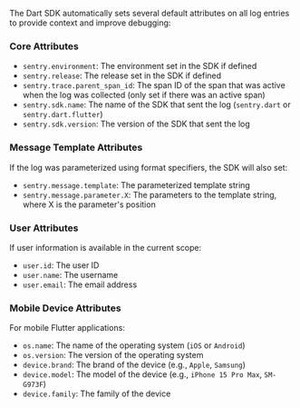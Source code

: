 The Dart SDK automatically sets several default attributes on all log entries to provide context and improve debugging:

### Core Attributes

- `sentry.environment`: The environment set in the SDK if defined
- `sentry.release`: The release set in the SDK if defined
- `sentry.trace.parent_span_id`: The span ID of the span that was active when the log was collected (only set if there was an active span)
- `sentry.sdk.name`: The name of the SDK that sent the log (`sentry.dart` or `sentry.dart.flutter`)
- `sentry.sdk.version`: The version of the SDK that sent the log

### Message Template Attributes

If the log was parameterized using format specifiers, the SDK will also set:

- `sentry.message.template`: The parameterized template string
- `sentry.message.parameter.X`: The parameters to the template string, where X is the parameter's position

### User Attributes

If user information is available in the current scope:

- `user.id`: The user ID
- `user.name`: The username
- `user.email`: The email address

### Mobile Device Attributes

For mobile Flutter applications:

- `os.name`: The name of the operating system (`iOS` or `Android`)
- `os.version`: The version of the operating system
- `device.brand`: The brand of the device (e.g., `Apple`, `Samsung`)
- `device.model`: The model of the device (e.g., `iPhone 15 Pro Max`, `SM-G973F`)
- `device.family`: The family of the device